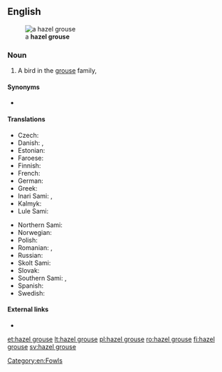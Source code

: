 ==English==
[[File:Tetrastes bonasia.jpg|thumb|a '''hazel grouse''']]

===Noun===
{{en-noun}}

# A bird in the [[grouse]] family, {{taxlink|Tetrastes bonasia|species|noshow=1}}

====Synonyms====
* {{l|en|hazelhen}}

====Translations====
{{trans-top|bird}}
* Czech: {{t|cs|jeřábek lesní|m}}
* Danish: {{t+|da|hjerpe|c}}, {{t|da|jærpe|c}}
* Estonian: {{t|et|laanepüü}}
* Faroese: {{t|fo|jarpi|m}}
* Finnish: {{t+|fi|pyy}}
* French: {{t+|fr|gélinotte des bois|f}}
* German: {{t+|de|Haselhuhn|n}}
* Greek: {{t|el|δασόκοτα|n}}
* Inari Sami: {{t|smn|puágui}}, {{t|smn|pagoi}}
* Kalmyk: {{t|xal|хагльг}}
* Lule Sami: {{t|smj|bákkoj}}
{{trans-mid}}
* Northern Sami: {{t|se|bakku}}
* Norwegian: {{t+|no|jerpe|m|f}}
* Polish: {{t+|pl|jarząbek|m}}
* Romanian: {{t+|ro|ieruncă|f}}, {{t+|ro|brădioară|f}}
* Russian: {{t+|ru|ря́бчик|m}}
* Skolt Sami: {{t|sms|pââgg}}
* Slovak: {{t|sk|jariabok hôrny|m}}
* Southern Sami: {{t|sma|brorke}}, {{t|sma|frorke}}
* Spanish: {{t|es|grévol|m}}
* Swedish: {{t+|sv|järpe|c}}
{{trans-bottom}}

====External links====
* {{pedialite}}

[[Category:en:Fowls]]

[[et:hazel grouse]]
[[lt:hazel grouse]]
[[pl:hazel grouse]]
[[ro:hazel grouse]]
[[fi:hazel grouse]]
[[sv:hazel grouse]]